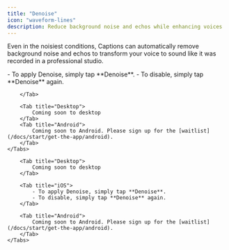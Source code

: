 ```yaml
---
title: "Denoise"
icon: "waveform-lines"
description: Reduce background noise and echos while enhancing voices
---
```


Even in the noisiest conditions, Captions can automatically remove background noise and echos to transform your voice to sound like it was recorded in a professional studio.

<div id="ios-tab">
    <Tabs>
        <Tab title="iOS">
            - To apply Denoise, simply tap **Denoise**.
            - To disable, simply tap **Denoise** again.

        </Tab>

        <Tab title="Desktop">
            Coming soon to desktop
        </Tab>
        <Tab title="Android">
            Coming soon to Android. Please sign up for the [waitlist](/docs/start/get-the-app/android).
        </Tab>
    </Tabs>
</div>

<div id="desktop-tab">
    <Tabs>

        <Tab title="Desktop">
            Coming soon to desktop
        </Tab>

        <Tab title="iOS">
            - To apply Denoise, simply tap **Denoise**.
            - To disable, simply tap **Denoise** again.
        </Tab>

        <Tab title="Android">
            Coming soon to Android. Please sign up for the [waitlist](/docs/start/get-the-app/android).
        </Tab>
    </Tabs>
</div>